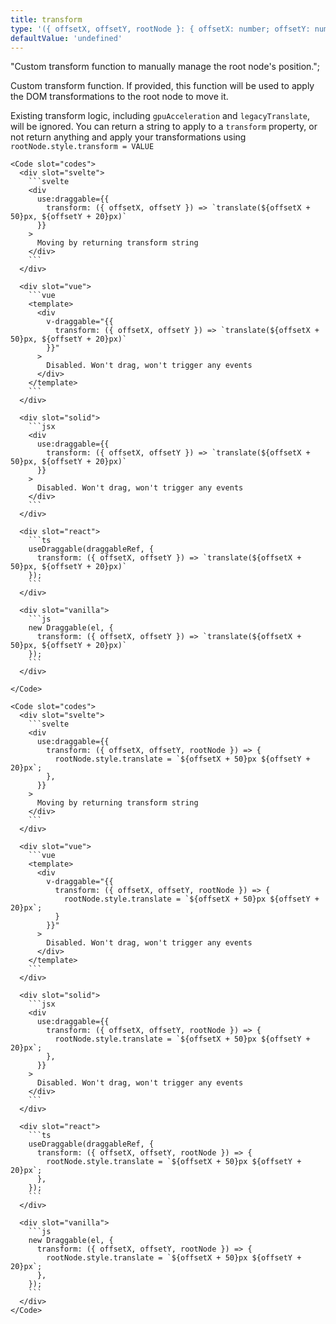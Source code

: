 ```yaml
---
title: transform
type: '({ offsetX, offsetY, rootNode }: { offsetX: number; offsetY: number; rootNode: HTMLElement; }) => string | undefined | void'
defaultValue: 'undefined'
---
```




  "Custom transform function to manually manage the root node's position.";

Custom transform function. If provided, this function will be used to apply the DOM
transformations to the root node to move it.

Existing transform logic, including `gpuAcceleration` and `legacyTranslate`, will be ignored. You can return a string
to apply to a `transform` property, or not return anything and apply your transformations using `rootNode.style.transform = VALUE`

<Examples client:load>
  <Example>
    <ReturnTransformExample client:visible slot="demo" />

    <Code slot="codes">
      <div slot="svelte">
        ```svelte
        <div
          use:draggable={{
            transform: ({ offsetX, offsetY }) => `translate(${offsetX + 50}px, ${offsetY + 20}px)`
          }}
        >
          Moving by returning transform string
        </div>
        ```
      </div>

      <div slot="vue">
        ```vue
        <template>
          <div
            v-draggable="{{
              transform: ({ offsetX, offsetY }) => `translate(${offsetX + 50}px, ${offsetY + 20}px)`
            }}"
          >
            Disabled. Won't drag, won't trigger any events
          </div>
        </template>
        ```
      </div>

      <div slot="solid">
        ```jsx
        <div
          use:draggable={{
            transform: ({ offsetX, offsetY }) => `translate(${offsetX + 50}px, ${offsetY + 20}px)`
          }}
        >
          Disabled. Won't drag, won't trigger any events
        </div>
        ```
      </div>

      <div slot="react">
        ```ts
        useDraggable(draggableRef, {
          transform: ({ offsetX, offsetY }) => `translate(${offsetX + 50}px, ${offsetY + 20}px)`
        });
        ```
      </div>

      <div slot="vanilla">
        ```js
        new Draggable(el, {
          transform: ({ offsetX, offsetY }) => `translate(${offsetX + 50}px, ${offsetY + 20}px)`
        });
        ```
      </div>

    </Code>

  </Example>

  <Example>
    <ManualTransformExample client:visible slot="demo" />

    <Code slot="codes">
      <div slot="svelte">
        ```svelte
        <div
          use:draggable={{
            transform: ({ offsetX, offsetY, rootNode }) => {
              rootNode.style.translate = `${offsetX + 50}px ${offsetY + 20}px`;
            },
          }}
        >
          Moving by returning transform string
        </div>
        ```
      </div>

      <div slot="vue">
        ```vue
        <template>
          <div
            v-draggable="{{
              transform: ({ offsetX, offsetY, rootNode }) => {
                rootNode.style.translate = `${offsetX + 50}px ${offsetY + 20}px`;
              }
            }}"
          >
            Disabled. Won't drag, won't trigger any events
          </div>
        </template>
        ```
      </div>

      <div slot="solid">
        ```jsx
        <div
          use:draggable={{
            transform: ({ offsetX, offsetY, rootNode }) => {
              rootNode.style.translate = `${offsetX + 50}px ${offsetY + 20}px`;
            },
          }}
        >
          Disabled. Won't drag, won't trigger any events
        </div>
        ```
      </div>

      <div slot="react">
        ```ts
        useDraggable(draggableRef, {
          transform: ({ offsetX, offsetY, rootNode }) => {
            rootNode.style.translate = `${offsetX + 50}px ${offsetY + 20}px`;
          },
        });
        ```
      </div>

      <div slot="vanilla">
        ```js
        new Draggable(el, {
          transform: ({ offsetX, offsetY, rootNode }) => {
            rootNode.style.translate = `${offsetX + 50}px ${offsetY + 20}px`;
          },
        });
        ```
      </div>
    </Code>

  </Example>

</Examples>
